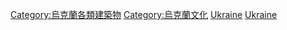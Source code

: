[[Category:烏克蘭各類建築物|Category:烏克蘭各類建築物]]
[[Category:烏克蘭文化|Category:烏克蘭文化]]
[[Category:各國博物館|Ukraine]]
[[Category:歐洲博物館|Ukraine]]